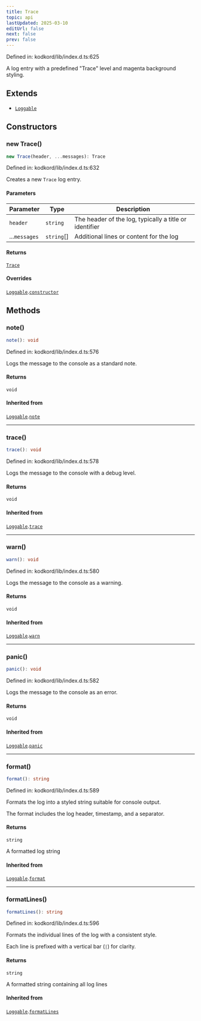 ```yaml
---
title: Trace
topic: api
lastUpdated: 2025-03-10
editUrl: false
next: false
prev: false
---
```


Defined in: kodkord/lib/index.d.ts:625

A log entry with a predefined "Trace" level and magenta background styling.

## Extends

- [`Loggable`](/api/core/stable/classes/loggable/)

## Constructors

### new Trace()

```ts
new Trace(header, ...messages): Trace
```

Defined in: kodkord/lib/index.d.ts:632

Creates a new `Trace` log entry.

#### Parameters

| Parameter | Type | Description |
| ------ | ------ | ------ |
| `header` | `string` | The header of the log, typically a title or identifier |
| ...`messages` | `string`[] | Additional lines or content for the log |

#### Returns

[`Trace`](/api/core/stable/classes/trace/)

#### Overrides

[`Loggable`](/api/core/stable/classes/loggable/).[`constructor`](/api/core/stable/classes/loggable/#constructors)

## Methods

### note()

```ts
note(): void
```

Defined in: kodkord/lib/index.d.ts:576

Logs the message to the console as a standard note.

#### Returns

`void`

#### Inherited from

[`Loggable`](/api/core/stable/classes/loggable/).[`note`](/api/core/stable/classes/loggable/#note)

***

### trace()

```ts
trace(): void
```

Defined in: kodkord/lib/index.d.ts:578

Logs the message to the console with a debug level.

#### Returns

`void`

#### Inherited from

[`Loggable`](/api/core/stable/classes/loggable/).[`trace`](/api/core/stable/classes/loggable/#trace)

***

### warn()

```ts
warn(): void
```

Defined in: kodkord/lib/index.d.ts:580

Logs the message to the console as a warning.

#### Returns

`void`

#### Inherited from

[`Loggable`](/api/core/stable/classes/loggable/).[`warn`](/api/core/stable/classes/loggable/#warn)

***

### panic()

```ts
panic(): void
```

Defined in: kodkord/lib/index.d.ts:582

Logs the message to the console as an error.

#### Returns

`void`

#### Inherited from

[`Loggable`](/api/core/stable/classes/loggable/).[`panic`](/api/core/stable/classes/loggable/#panic)

***

### format()

```ts
format(): string
```

Defined in: kodkord/lib/index.d.ts:589

Formats the log into a styled string suitable for console output.

The format includes the log header, timestamp, and a separator.

#### Returns

`string`

A formatted log string

#### Inherited from

[`Loggable`](/api/core/stable/classes/loggable/).[`format`](/api/core/stable/classes/loggable/#format)

***

### formatLines()

```ts
formatLines(): string
```

Defined in: kodkord/lib/index.d.ts:596

Formats the individual lines of the log with a consistent style.

Each line is prefixed with a vertical bar (`|`) for clarity.

#### Returns

`string`

A formatted string containing all log lines

#### Inherited from

[`Loggable`](/api/core/stable/classes/loggable/).[`formatLines`](/api/core/stable/classes/loggable/#formatlines)
